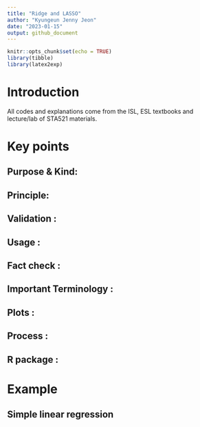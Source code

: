 ```yaml
---
title: "Ridge and LASSO"
author: "Kyungeun Jenny Jeon"
date: "2023-01-15"
output: github_document
---
```


```r
knitr::opts_chunk$set(echo = TRUE)
library(tibble)
library(latex2exp)
```

# Introduction
All codes and explanations come from the ISL, ESL textbooks and lecture/lab of STA521 materials. 

# Key points

## Purpose & Kind: 

## Principle: 

## Validation : 

## Usage : 

## Fact check :

## Important Terminology :

## Plots :

## Process :


## R package : 



# Example

## Simple linear regression


